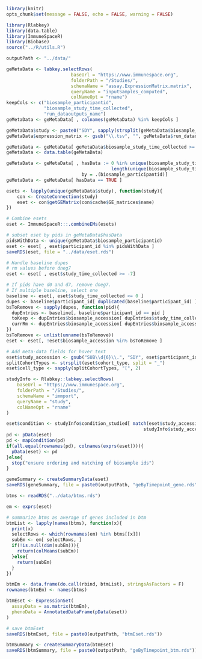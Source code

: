 
```r
library(knitr)
opts_chunk$set(message = FALSE, echo = FALSE, warning = FALSE)
```

```r
library(Rlabkey)
library(data.table)
library(ImmuneSpaceR)
library(Biobase)
source("../R/utils.R")
```

```r
outputPath <- "../data/"
```

```r
geMetaData <- labkey.selectRows(
                        baseUrl = "https://www.immunespace.org",
                        folderPath = "/Studies/",
                        schemaName = "assay.ExpressionMatrix.matrix",
                        queryName = "inputSamples_computed",
                        colNameOpt = "rname")
keepCols <- c("biosample_participantid",
              "biosample_study_time_collected",
              "run_dataoutputs_name")
geMetaData <- geMetaData[ , colnames(geMetaData) %in% keepCols ]

geMetaData$study <- paste0("SDY", sapply(strsplit(geMetaData$biosample_participantid, "\\."), "[", 2))
geMetaData$expression_matrix <- gsub("\\.tsv", "", geMetaData$run_dataoutputs_name)

geMetaData <- geMetaData[ geMetaData$biosample_study_time_collected >= 0, ]
geMetaData <- data.table(geMetaData)

geMetaData <- geMetaData[ , hasData := 0 %in% unique(biosample_study_time_collected) &
                                       length(unique(biosample_study_time_collected)) > 1,
                            by = .(biosample_participantid)]
geMetaData <- geMetaData[ hasData == TRUE ]
```

```r
esets <- lapply(unique(geMetaData$study), function(study){
    con <- CreateConnection(study)
    eset <- con$getGEMatrix(con$cache$GE_matrices$name)
})

# Combine esets
eset <- ImmuneSpaceR:::.combineEMs(esets)

# subset eset by pids in geMetaData$hasData
pidsWithData <- unique(geMetaData$biosample_participantid)
eset <- eset[ , eset$participant_id %in% pidsWithData ]
saveRDS(eset, file = "../data/eset.rds")
```

```r
# Handle baseline dupes
# rm values before dneg7
eset <- eset[ , eset$study_time_collected >= -7]

# If pids have d0 and d7, remove dneg7.
# If multiple baseline, select one
baseline <- eset[, eset$study_time_collected <= 0 ]
dupes <- baseline$participant_id[ duplicated(baseline$participant_id) ]
bsToRemove <- sapply(dupes, function(pid){
  dupEntries <- baseline[, baseline$participant_id == pid ]
  toKeep <- dupEntries$biosample_accession[ dupEntries$study_time_collected == max(dupEntries$study_time_collected)][[1]]
  currRm <- dupEntries$biosample_accession[ dupEntries$biosample_accession != toKeep]
})
bsToRemove <- unlist(unname(bsToRemove))
eset <- eset[, !eset$biosample_accession %in% bsToRemove ]

# Add meta-data fields for hover text
eset$study_accession <- gsub("SUB\\d{6}\\.", "SDY", eset$participant_id)
splitCohortTypes <- strsplit(eset$cohort_type, split = "_")
eset$cell_type <- sapply(splitCohortTypes, "[", 2)

studyInfo <- Rlabkey::labkey.selectRows(
    baseUrl = "https://www.immunespace.org",
    folderPath = "/Studies/",
    schemaName = "immport",
    queryName = "study",
    colNameOpt = "rname"
)

eset$condition <- studyInfo$condition_studied[ match(eset$study_accession,
                                                   studyInfo$study_accession)]
pd <- pData(eset)
pd <- mapCondition(pd)
if(all.equal(rownames(pd), colnames(exprs(eset)))){
  pData(eset) <- pd
}else{
  stop("ensure ordering and matching of biosample ids")
}
```

```r
geneSummary <- createSummaryData(eset)
saveRDS(geneSummary, file = paste0(outputPath, "geByTimepoint_gene.rds"))
```

```r
btms <- readRDS("../data/btms.rds")

em <- exprs(eset)

# summarize btms as average of genes included in btm
btmList <- lapply(names(btms), function(x){
  print(x)
  selectRows <- which(rownames(em) %in% btms[[x]])
  subEm <- em[ selectRows, ]
  if(!is.null(dim(subEm))){
    return(colMeans(subEm))
  }else{
    return(subEm)
  }
})

btmEm <- data.frame(do.call(rbind, btmList), stringsAsFactors = F)
rownames(btmEm) <- names(btms)

btmEset <- ExpressionSet(
  assayData = as.matrix(btmEm),
  phenoData = AnnotatedDataFrame(pData(eset))
)

# save btmEset
saveRDS(btmEset, file = paste0(outputPath, "btmEset.rds"))

btmSummary <- createSummaryData(btmEset)
saveRDS(btmSummary, file = paste0(outputPath, "geByTimepoint_btm.rds"))
```